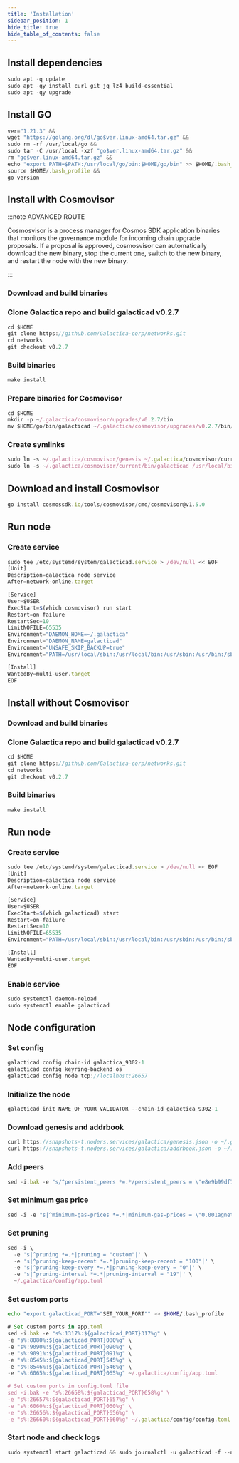 ```yaml
---
title: 'Installation'
sidebar_position: 1
hide_title: true
hide_table_of_contents: false
---
```



<PageTitle
  iconUrl="img/galactica-icon.svg"
  title="Installation"
  chainId="galactica_9302-1"
  version="v0.2.7"
/>

## Install dependencies

```js
sudo apt -q update
sudo apt -qy install curl git jq lz4 build-essential
sudo apt -qy upgrade
```

## Install GO

```js
ver="1.21.3" &&
wget "https://golang.org/dl/go$ver.linux-amd64.tar.gz" &&
sudo rm -rf /usr/local/go &&
sudo tar -C /usr/local -xzf "go$ver.linux-amd64.tar.gz" &&
rm "go$ver.linux-amd64.tar.gz" &&
echo "export PATH=$PATH:/usr/local/go/bin:$HOME/go/bin" >> $HOME/.bash_profile &&
source $HOME/.bash_profile &&
go version
```

## Install with Cosmovisor

:::note ADVANCED ROUTE

Cosmosvisor is a process manager for Cosmos SDK application binaries that monitors the governance module for incoming chain upgrade proposals. If a proposal is approved, cosmosvisor can automatically download the new binary, stop the current one, switch to the new binary, and restart the node with the new binary.

:::

### Download and build binaries

### Clone Galactica repo and build galacticad v0.2.7

```js
cd $HOME
git clone https://github.com/Galactica-corp/networks.git
cd networks
git checkout v0.2.7
```

### Build binaries

```js
make install
```

### Prepare binaries for Cosmovisor

```js
cd $HOME
mkdir -p ~/.galactica/cosmovisor/upgrades/v0.2.7/bin
mv $HOME/go/bin/galacticad ~/.galactica/cosmovisor/upgrades/v0.2.7/bin/
```

### Create symlinks

```js
sudo ln -s ~/.galactica/cosmovisor/genesis ~/.galactica/cosmovisor/current -f
sudo ln -s ~/.galactica/cosmovisor/current/bin/galacticad /usr/local/bin/galacticad -f
```

## Download and install Cosmovisor

```js
go install cosmossdk.io/tools/cosmovisor/cmd/cosmovisor@v1.5.0
```

## Run node

### Create service

```js
sudo tee /etc/systemd/system/galacticad.service > /dev/null << EOF
[Unit]
Description=galactica node service
After=network-online.target

[Service]
User=$USER
ExecStart=$(which cosmovisor) run start
Restart=on-failure
RestartSec=10
LimitNOFILE=65535
Environment="DAEMON_HOME=~/.galactica"
Environment="DAEMON_NAME=galacticad"
Environment="UNSAFE_SKIP_BACKUP=true"
Environment="PATH=/usr/local/sbin:/usr/local/bin:/usr/sbin:/usr/bin:/sbin:/bin:/usr/games:/usr/local/games:/snap/bin:~/.galactica/cosmovisor/current/bin"

[Install]
WantedBy=multi-user.target
EOF
```

## Install without Cosmovisor

### Download and build binaries

### Clone Galactica repo and build galacticad v0.2.7

```js
cd $HOME
git clone https://github.com/Galactica-corp/networks.git
cd networks
git checkout v0.2.7
```

### Build binaries

```js
make install
```

## Run node

### Create service

```js
sudo tee /etc/systemd/system/galacticad.service > /dev/null << EOF
[Unit]
Description=galactica node service
After=network-online.target

[Service]
User=$USER
ExecStart=$(which galacticad) start
Restart=on-failure
RestartSec=10
LimitNOFILE=65535
Environment="PATH=/usr/local/sbin:/usr/local/bin:/usr/sbin:/usr/bin:/sbin:/bin:/usr/games:/usr/local/games:/snap/bin"

[Install]
WantedBy=multi-user.target
EOF
```

### Enable service

```js
sudo systemctl daemon-reload
sudo systemctl enable galacticad
```

## Node configuration

### Set config

```js
galacticad config chain-id galactica_9302-1
galacticad config keyring-backend os
galacticad config node tcp://localhost:26657
```

### Initialize the node

```js
galacticad init NAME_OF_YOUR_VALIDATOR --chain-id galactica_9302-1
```

### Download genesis and addrbook

```js
curl https://snapshots-t.noders.services/galactica/genesis.json -o ~/.galactica/config/genesis.json
curl https://snapshots-t.noders.services/galactica/addrbook.json -o ~/.galactica/config/addrbook.json
```

### Add peers

```js
sed -i.bak -e "s/^persistent_peers *=.*/persistent_peers = \"e8e9b99df78bae2bf6c41a3006f6f3568230649b@galactica-t-rpc.noders.services:27456\"/" ~/.galactica/config/config.toml
```

### Set minimum gas price

```js
sed -i -e "s|^minimum-gas-prices *=.*|minimum-gas-prices = \"0.001agnet\"|" ~/.galactica/config/app.toml
```

### Set pruning

```js
sed -i \
  -e 's|^pruning *=.*|pruning = "custom"|' \
  -e 's|^pruning-keep-recent *=.*|pruning-keep-recent = "100"|' \
  -e 's|^pruning-keep-every *=.*|pruning-keep-every = "0"|' \
  -e 's|^pruning-interval *=.*|pruning-interval = "19"|' \
  ~/.galactica/config/app.toml
```

### Set custom ports

```bash
echo "export galacticad_PORT="SET_YOUR_PORT"" >> $HOME/.bash_profile
```

```js
# Set custom ports in app.toml
sed -i.bak -e "s%:1317%:${galacticad_PORT}317%g" \
-e "s%:8080%:${galacticad_PORT}080%g" \
-e "s%:9090%:${galacticad_PORT}090%g" \
-e "s%:9091%:${galacticad_PORT}091%g" \
-e "s%:8545%:${galacticad_PORT}545%g" \
-e "s%:8546%:${galacticad_PORT}546%g" \
-e "s%:6065%:${galacticad_PORT}065%g" ~/.galactica/config/app.toml

# Set custom ports in config.toml file
sed -i.bak -e "s%:26658%:${galacticad_PORT}658%g" \
-e "s%:26657%:${galacticad_PORT}657%g" \
-e "s%:6060%:${galacticad_PORT}060%g" \
-e "s%:26656%:${galacticad_PORT}656%g" \
-e "s%:26660%:${galacticad_PORT}660%g" ~/.galactica/config/config.toml
```

### Start node and check logs

```js
sudo systemctl start galacticad && sudo journalctl -u galacticad -f --no-hostname -o cat
```
